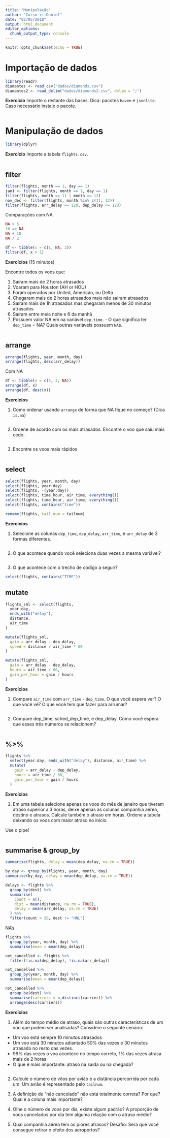 ```yaml
---
title: "Manipulação"
author: "Curso-r::Daniel"
date: "02/05/2018"
output: html_document
editor_options: 
  chunk_output_type: console
---
```


```r
knitr::opts_chunk$set(echo = TRUE)
```

# Importação de dados

```r
library(readr)
diamantes <- read_csv("dados/diamonds.csv")
diamantes2 <- read_delim("dados/diamonds2.csv", delim = ";")
```

**Exercício** Importe o restante das bases. Dica: pacotes `haven` e `jsonlite`.
Caso necessário instale o pacote.

```r

```


# Manipulação de dados

```r
library(dplyr)
```


**Exercício** Importe a tabela `flights.csv`.

```r

```

## filter

```r
filter(flights, month == 1, day == 1)
jan1 <- filter(flights, month == 1, day == 1)
filter(flights, month == 11 | month == 12)
nov_dec <- filter(flights, month %in% c(11, 12))
filter(flights, arr_delay <= 120, dep_delay <= 120)
```

Comparações com NA

```r
NA > 5
10 == NA
NA + 10
NA / 2
```

```r
df <- tibble(x = c(1, NA, 3))
filter(df, x > 1)
```

**Exercícios** (15 minutos)

Encontre todos os voos que:

1) Saíram mais de 2 horas atrasados
2) Voaram para Houston (AH or HOU)
3) Foram operados por United, American, ou Delta
4) Chegaram mais de 2 horas atrasados mais não sairam atrasados 
5) Saíram mais de 1h atrasados mas chegaram menos de 30 minutos atrasados
6) Saíram entre meia noite e 6 da manhã
7) Possuem valor NA em na variável `dep_time`. - O que significa ter `dep_time` = NA?
Quais outras variáveis possuem `NA`s.


```r

```

## arrange

```r
arrange(flights, year, month, day)
arrange(flights, desc(arr_delay))
```

Com NA

```r
df <- tibble(x = c(5, 2, NA))
arrange(df, x)
arrange(df, desc(x))
```

**Exercícios** 

1) Como ordenar usando `arrange` de forma que NA fique no começo? (Dica `is.na`)

```r

```

2) Ordene de acordo com os mais atrasados. Encontre o voo que saiu mais cedo.

```r

```


3) Encontre os voos mais rápidos

```r

```

## select

```r
select(flights, year, month, day)
select(flights, year:day)
select(flights, -(year:day))
select(flights, time_hour, air_time, everything())
select(flights, time_hour, air_time, everything())
select(flights, contains("time"))
```

```r
rename(flights, tail_num = tailnum)
```

**Exercícios**

1) Selecione as colunas `dep_time`, `dep_delay`, `arr_time`, e `arr_delay` de 3 formas diferentes.

```r

```

2) O que acontece quando você seleciona duas vezes a mesma variável?

```r

```


3) O que acontece com o trecho de código a seguir?

```r
select(flights, contains("TIME"))
```

## mutate

```r
flights_sml <- select(flights, 
  year:day, 
  ends_with("delay"), 
  distance, 
  air_time
)
```


```r
mutate(flights_sml,
  gain = arr_delay - dep_delay,
  speed = distance / air_time * 60
)
```

```r
mutate(flights_sml,
  gain = arr_delay - dep_delay,
  hours = air_time / 60,
  gain_per_hour = gain / hours
)
```


**Exercícios**

1) Compare `air_time` com  `arr_time` - `dep_time`. O que você espera ver? O que você vê? O que você tem que fazer para arrumar?

```r

```


2) Compare dep_time, sched_dep_time, e dep_delay. Como você espera que esses três números se relacionem?

```r

```

## %>%

```r
flights %>%
  select(year:day, ends_with("delay"), distance, air_time) %>%
  mutate(
    gain = arr_delay - dep_delay,
    hours = air_time / 60,
    gain_per_hour = gain / hours
  )
```

**Exercícios**

1) Em uma tabela selecione apenas os voos do mês de janeiro que tiveram atraso superior a 3 horas, deixe apenas as colunas companhia aérea, destino e atrasos. Calcule também o atraso em horas. Ordene a tabela deixando os voos com maior atraso no início.

Use o pipe!

```r

```


## summarise & group_by

```r
summarise(flights, delay = mean(dep_delay, na.rm = TRUE))
```

```r
by_day <- group_by(flights, year, month, day)
summarise(by_day, delay = mean(dep_delay, na.rm = TRUE))
```

```r
delays <- flights %>% 
  group_by(dest) %>% 
  summarise(
    count = n(),
    dist = mean(distance, na.rm = TRUE),
    delay = mean(arr_delay, na.rm = TRUE)
  ) %>% 
  filter(count > 20, dest != "HNL")
```

NA's

```r
flights %>% 
  group_by(year, month, day) %>% 
  summarise(mean = mean(dep_delay))
```

```r
not_cancelled <- flights %>% 
  filter(!is.na(dep_delay), !is.na(arr_delay))

not_cancelled %>% 
  group_by(year, month, day) %>% 
  summarise(mean = mean(dep_delay))

not_cancelled %>% 
  group_by(dest) %>% 
  summarise(carriers = n_distinct(carrier)) %>% 
  arrange(desc(carriers))
```

**Exercícios**

1) Além do tempo médio de atraso, quais são outras características de um voo que podem ser analisadas? Considere o seguinte cenário:

* Um voo está sempre 10 minutos atrasados
* Um voo está 30 minutos adiantado 50% das vezes e 30 minutos atrasado no resto das vezes.
* 99% das vezes o voo acontece no tempo correto, 1% das vezes atrasa mais de 2 horas
* O que é mais importante: atraso na saída ou na chegada?

```r

```

2) Calcule o número de vôos por avião e a distância percorrida por cada um.  Um avião é representado pelo `tailnum`.

3) A definição de "não cancelado" não está totalmente correta? Por que? Qual é a coluna mais importante?

4) Olhe o número de voos por dia, existe algum padrão? A proporção de voos cancelados por dia tem alguma relação com o atraso médio?

5) Qual companhia aérea tem os piores atrasos? Desafio: Sera que você consegue retirar o efeito dos aeroportos?



